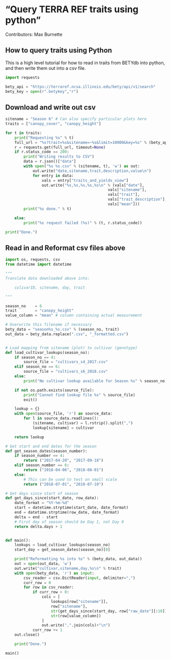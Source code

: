 # "Query TERRA REF traits using python"

Contributors: Max Burnette

## How to query traits using Python

This is a high level tutorial for how to read in traits from BETYdb into python, and then write them out into a csv file.

```python
import requests

bety_api = "https://terraref.ncsa.illinois.edu/bety/api/v1/search"
bety_key = open(r".betykey","r")
```

## Download and write out csv

```python

sitename = "Season 6" # Can also specify particular plots here
traits = ["canopy_cover", "canopy_height"]

for t in traits:
    print("Requesting %s" % t)
    full_url = "%s?trait=%s&sitename=~%s&limit=10000&key=%s" % (bety_api, t, sitename, bety_key)
    r = requests.get(full_url, timeout=None)
    if r.status_code == 200:
        print("Writing results to CSV")
        data = r.json()["data"]
        with open("%s %s.csv" % (sitename, t), 'w') as out:
            out.write("date,sitename,trait,description,value\n")
            for entry in data:
                vals = entry["traits_and_yields_view"]
                out.write("%s,%s,%s,%s,%s\n" % (vals["date"],
                                             vals["sitename"],
                                             vals["trait"],
                                             vals["trait_description"],
                                             vals["mean"]))
        print("%s done." % t)

    else:
        print("%s request failed (%s)" % (t, r.status_code))

print("Done.")

```

## Read in and Reformat csv files above

```python
import os, requests, csv
from datetime import datetime

"""
Translate data downloaded above into:

    culivarID, sitename, day, trait

"""

season_no    = 6
trait        = "canopy_height"
value_column = "mean" # column containing actual measurement

# Overwrite this filename if necessary
bety_data = "season%s_%s.csv" % (season_no, trait)
out_data = bety_data.replace(".csv", "_formatted.csv")


# Load mapping from sitename (plot) to cultivar (genotype)
def load_cultivar_lookups(season_no):
    if season_no == 4:
        source_file = "cultivars_s4_2017.csv"
    elif season_no == 6:
        source_file = "cultivars_s6_2018.csv"
    else:
        print("No cultivar lookup available for Season %s" % season_no)

    if not os.path.exists(source_file):
        print("Cannot find lookup file %s" % source_file)
        exit()

    lookup = {}
    with open(source_file, 'r') as source_data:
        for l in source_data.readlines():
            (sitename, cultivar) = l.rstrip().split(",")
            lookup[sitename] = cultivar

    return lookup

# Get start and end dates for the season
def get_season_dates(season_number):
    if season_number == 4:
        return ("2017-04-20", "2017-09-18")
    elif season_number == 6:
        return ("2018-04-06", "2018-08-01")
    else:
        # This can be used to test on small scale
        return ("2018-07-01", "2018-07-10")

# Get days since start of season
def get_days_since(start_date, row_date):
    date_format = "%Y-%m-%d"
    start = datetime.strptime(start_date, date_format)
    end = datetime.strptime(row_date, date_format)
    delta = end - start
    # First day of season should be Day 1, not Day 0
    return delta.days + 1


def main():
    lookups = load_cultivar_lookups(season_no)
    start_day = get_season_dates(season_no)[0]

    print("Reformatting %s into %s" % (bety_data, out_data))
    out = open(out_data, 'w')
    out.write("cultivar,sitename,day,%s\n" % trait)
    with open(bety_data, 'r') as input:
        csv_reader = csv.DictReader(input, delimiter=",")
        curr_row = 0
        for row in csv_reader:
            if curr_row > 0:
                cols = [
                    lookups[row["sitename"]],
                    row["sitename"],
                    str(get_days_since(start_day, row["raw_date"][:10])),
                    str(row[value_column])
                ]
                out.write(",".join(cols)+"\n")
            curr_row += 1
    out.close()

    print("Done.")

main()

```